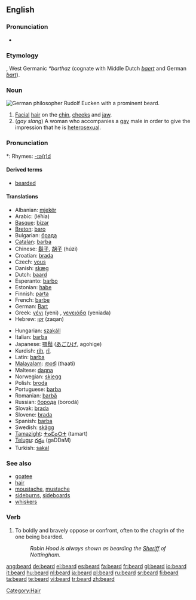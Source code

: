 ==English==

===Pronunciation===
* {{audio|en-us-beard.ogg|Audio (US)}}

===Etymology===
{{OE.}}, West Germanic ''*barthaz'' (cognate with Middle Dutch ''[[baert]]'' and German ''[[bart]]'').

===Noun===
{{wikipedia}}
[[Image:Eucken-im-Alter.png|thumb|right|German philosopher Rudolf Eucken with a prominent beard.]]
{{en-noun}}

# [[Facial]] [[hair]] on the [[chin]], [[cheeks]] and [[jaw]].
# (''gay slang'') A woman who accompanies a [[gay]] male in order to give the impression that he is [[heterosexual]].

===Pronunciation===
{{IPA|/bɪəd/, /bɪrd/}}
*: Rhymes: [[Rhymes:English:-ɪə(r)d|-ɪə(r)d]]

====Derived terms====
{{rfc-level|Derived terms at L4+ not in L3 POS section}}
* [[bearded]]

====Translations====
{{trans-top|facial hair}}
* Albanian: [[mjekër]]
* Arabic: {{ARchar|[[لحية|لِحْيَة]]}} (léħia) {{f}}
* [[Basque]]: [[bizar]]
* [[Breton]]: [[baro]] {{m}}
* Bulgarian: [[брада]]
* [[Catalan]]: [[barba]] {{f}}
* Chinese: [[鬍子]], [[胡子]] (húzi)
* Croatian: [[brada]] {{f}}
* Czech: [[vous]] {{m}}
* Danish: [[skæg]] {{n}}
* Dutch: [[baard]] {{m}}
* Esperanto: [[barbo]]
* Estonian: [[habe#Estonian|habe]]
* Finnish: [[parta#Finnish|parta]]
* French: [[barbe]] {{f}}
* German: [[Bart#German|Bart]] {{m}}
* Greek: [[γένι]] (yeni) {{n}}, [[γενειάδα]] (yeniada) {{f}}
* Hebrew: [[זקן]] (zaqan) {{m}}
{{trans-mid}}
* Hungarian: [[szakáll]]
* Italian: [[barba#Italian|barba]] {{f}}
* Japanese: [[顎鬚]] ([[あごひげ]], agohige)
* Kurdish: [[rih]], [[rî]], {{KUchar|[[ڕیش]]}}
* Latin: [[barba]]
* [[Malayalam]]: [[താടി]] (thaati)
* Maltese: [[daqna]] {{f}}
* Norwegian: [[skjegg]] {{n}}
* Polish: [[broda]] {{f}}
* Portuguese: [[barba]] {{f}}
* Romanian: [[barbă]] {{f}}
* Russian: [[борода]] (borodá) {{f}}
* Slovak: [[brada#Slovak|brada]] {{f}}
* Slovene: [[brada]] {{f}}
* Spanish: [[barba#Spanish|barba]] {{f}}
* Swedish: [[skägg]] {{n}}
* [[Tamazight]]: [[ⵜⴰⵎⴰⵔⵜ]] (tamart) {{f}}
* [[Telugu]]: [[గడ్డం]] (gaDDaM)
* Turkish: [[sakal]]
{{trans-bottom}}

{{trans-top|woman accompanying a gay male}}
{{trans-mid}}
{{trans-bottom}}

===See also===
* [[goatee]]
* [[hair]]
* [[moustache]], [[mustache]]
* [[sideburns]], [[sideboards]]
* [[whiskers]]

===Verb===
{{en-verb}}

# To boldly and bravely oppose or confront, often to the chagrin of the one being bearded.
#: ''Robin Hood is always shown as bearding the [[sheriff|Sheriff]] of Nottingham.''

[[Category:Hair]]

[[ang:beard]]
[[de:beard]]
[[el:beard]]
[[es:beard]]
[[fa:beard]]
[[fr:beard]]
[[gl:beard]]
[[io:beard]]
[[it:beard]]
[[hu:beard]]
[[nl:beard]]
[[ja:beard]]
[[pl:beard]]
[[ru:beard]]
[[sr:beard]]
[[fi:beard]]
[[ta:beard]]
[[te:beard]]
[[vi:beard]]
[[tr:beard]]
[[zh:beard]]